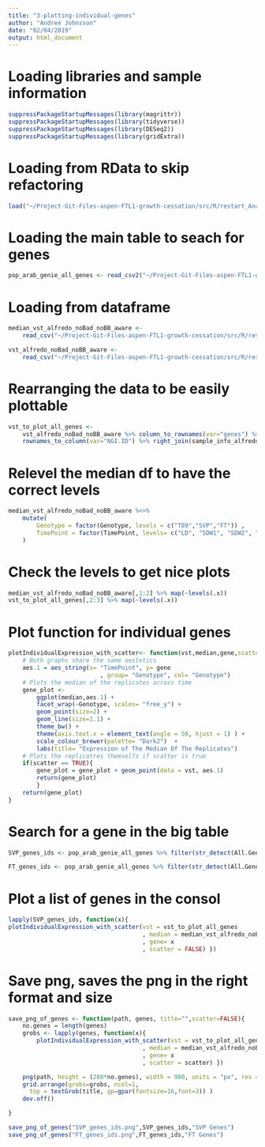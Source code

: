 ```yaml
---
title: "3-plotting-individual-genes"
author: "Andreé Johnsson"
date: "02/04/2019"
output: html_document
---
```


# Loading libraries and sample information
```r
suppressPackageStartupMessages(library(magrittr))
suppressPackageStartupMessages(library(tidyverse))
suppressPackageStartupMessages(library(DESeq2))
suppressPackageStartupMessages(library(gridExtra))
```

# Loading from RData to skip refactoring
```r
load("~/Project-Git-Files-aspen-FTL1-growth-cessation/src/R/restart_Analysis_To_make_int_Understandable/sample_info_alfredo_noBad_noBB.RData")
```

# Loading the main table to seach for genes
```r
pop_arab_genie_all_genes <- read_csv2("~/Project-Git-Files-aspen-FTL1-growth-cessation/src/R/restart_Analysis_To_make_int_Understandable/0-Important-DataTables/pop_arab_genie_all_genes.csv", col_names = TRUE, guess_max = 80000)
```
# Loading from dataframe
```r
median_vst_alfredo_noBad_noBB_aware <-
    read_csv("~/Project-Git-Files-aspen-FTL1-growth-cessation/src/R/restart_Analysis_To_make_int_Understandable/0-Important-DataTables/median_vst_alfredo_noBad_noBB_aware.csv", col_names = TRUE)

vst_alfredo_noBad_noBB_aware <-
    read_csv("~/Project-Git-Files-aspen-FTL1-growth-cessation/src/R/restart_Analysis_To_make_int_Understandable/0-Important-DataTables/vst_alfredo_noBad_noBB_aware.csv", col_names = TRUE)
```

# Rearranging the data to be easily plottable
```r
vst_to_plot_all_genes <-
    vst_alfredo_noBad_noBB_aware %>% column_to_rownames(var="genes") %>% t() %>% as.data.frame() %>% 
    rownames_to_column(var="NGI.ID") %>% right_join(sample_info_alfredo_noBad_noBB,.,by = "NGI.ID") 
```

# Relevel the median df to have the correct levels
```r
median_vst_alfredo_noBad_noBB_aware %<>%
    mutate(
        Genotype = factor(Genotype, levels = c("T89","SVP","FT")) ,
        TimePoint = factor(TimePoint, levels= c("LD", "SDW1", "SDW2", "SDW3", "SDW10", "CTW10", "LD2"))
    )
```

# Check the levels to get nice plots
```r
median_vst_alfredo_noBad_noBB_aware[,1:2] %>% map(~levels(.x))
vst_to_plot_all_genes[,2:3] %>% map(~levels(.x)) 
```


# Plot function for individual genes
```r
plotIndividualExpression_with_scatter<- function(vst,median,gene,scatter= FALSE){
    # Both graphs share the same aestetics
    aes.1 = aes_string(x= "TimePoint", y= gene
                          , group= "Genotype", col= "Genotype")
    # Plots the median of the replicates across time
    gene_plot <-
        ggplot(median,aes.1) +
        facet_wrap(~Genotype, scales= "free_y") +
        geom_point(size=2) +
        geom_line(size=1.1) +
        theme_bw() +
        theme(axis.text.x = element_text(angle = 50, hjust = 1) ) +
        scale_colour_brewer(palette= "Dark2")  +
        labs(title= "Expression of The Median Of The Replicates")
    # Plots the replicatres themselfs if scatter is true
    if(scatter == TRUE){
        gene_plot = gene_plot + geom_point(data = vst, aes.1)
        return(gene_plot)
        }
    return(gene_plot)
}
```

# Search for a gene in the big table
```r
SVP_genes_ids <- pop_arab_genie_all_genes %>% filter(str_detect(All.Gene.Simbol.tair,"SHORT VEGETATIVE PHASE")) %>% pull(Gene) %>% unique()

FT_genes_ids <- pop_arab_genie_all_genes %>% filter(str_detect(All.Gene.Simbol.tair,"FLOWERING LOCUS T")) %>% pull(Gene) %>% unique()
```

# Plot a list of genes in the consol
```r
lapply(SVP_genes_ids, function(x){
plotIndividualExpression_with_scatter(vst = vst_to_plot_all_genes
                                      , median = median_vst_alfredo_noBad_noBB_aware
                                      , gene= x
                                      , scatter = FALSE) })

```


# Save png, saves the png in the right format and size
```r
save_png_of_genes <- function(path, genes, title="",scatter=FALSE){
    no.genes = length(genes)
    grobs <- lapply(genes, function(x){
        plotIndividualExpression_with_scatter(vst = vst_to_plot_all_genes
                                      , median = median_vst_alfredo_noBad_noBB_aware
                                      , gene= x
                                      , scatter = scatter) })

    png(path, height = (280*no.genes), width = 900, units = "px", res = 100)
    grid.arrange(grobs=grobs, ncol=1,
      top = textGrob(title, gp=gpar(fontsize=16,font=3)) )
    dev.off()   

}
```




```r
save_png_of_genes("SVP_genes_ids.png",SVP_genes_ids,"SVP Genes")
save_png_of_genes("FT_genes_ids.png",FT_genes_ids,"FT Genes")
```


